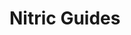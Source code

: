 
# Nitric Guides

<GuidesGrid title="Choose your Language">
  <Guide
    href="/guides/nodejs"
    name="Node.js Guides"
    iconClassName={
      'fill-zinc-700/50 dark:fill-white/40 dark:group-hover:fill-primary-300/60'
    }
    customIcon={FaNodeJs}
    description="Learn about the goals and structure of the Nitric framework."
    pattern={2}
  />
  <Guide
    href="/guides/python"
    iconClassName={
      'fill-zinc-700/50 dark:fill-white/40 dark:group-hover:fill-primary-300/60'
    }
    customIcon={FaPython}
    name="Python Guides"
    description="Learn about the goals and structure of the Nitric framework."
    pattern={2}
  />
  <Guide
    href="/guides/dart"
    iconClassName={
      'fill-zinc-700/50 dark:fill-white/40 dark:group-hover:fill-primary-300/60'
    }
    customIcon={SiDart}
    name="Dart Guides"
    description="Learn about the goals and structure of the Nitric framework."
    pattern={2}
  />
  <Guide
    href="/guides/go"
    iconClassName={
      'fill-zinc-700/50 dark:fill-white/40 dark:group-hover:fill-primary-300/60'
    }
    customIcon={BiLogoGoLang}
    name="Go Guides"
    description="Learn about the goals and structure of the Nitric framework."
    pattern={2}
  />
  <Guide
    href="/guides/jvm"
    iconClassName={
      'fill-zinc-700/50 dark:fill-white/40 dark:group-hover:fill-primary-300/60'
    }
    customIcon={FaJava}
    name="JVM Guides"
    description="Learn about the goals and structure of the Nitric framework."
    pattern={2}
  />
</GuidesGrid>

<GuidesGrid title="Resources">
  <Guide
    href="/guides/examples"
    name="Examples"
    description="Official GitHub examples, curated content from the Nitric community, and more."
  />
  <Guide
    href="/getting-started/quickstart"
    name="Quickstart Guide"
    description="A quickstart guide to build your first Nitric application in any supported language."
  />
  <Guide
    href="/guides/deploying"
    name="CI/CD Guides"
    description="Learn how to deploy your Nitric application using CI/CD services."
    pattern={2}
  />
</GuidesGrid>

